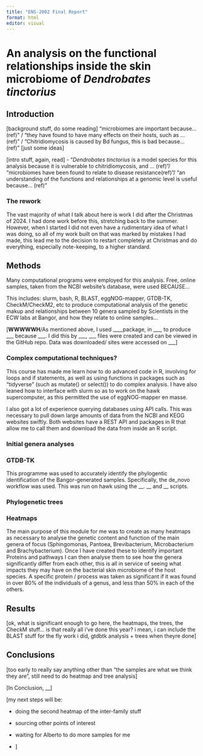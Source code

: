 ```yaml
---
title: "ENS-2002 Final Report"
format: html
editor: visual
---
```


# An analysis on the functional relationships inside the skin microbiome of *Dendrobates tinctorius*

## Introduction

\[background stuff, do some reading\] "microbiomes are important because... (ref)" / "they have found to have many effects on their hosts, such as ... (ref)" / "Chitridiomycosis is caused by Bd fungus, this is bad because...(ref)" \[just some ideas\]

\[intro stuff, again, read\] - "*Dendrobates tinctorius* is a model species for this analysis because it is vulnerable to chitridiomycosis, and ... (ref)"/ "microbiomes have been found to relate to disease resistance(ref)"/ "an understanding of the functions and relationships at a genomic level is useful because... (ref)"

### The rework

The vast majority of what I talk about here is work I did after the Christmas of 2024. I had done work before this, stretching back to the summer. However, when I started I did not even have a rudimentary idea of what I was doing, so all of my work built on that was marked by mistakes I had made, this lead me to the decision to restart completely at Christmas and do everything, especially note-keeping, to a higher standard.

## Methods

Many computational programs were employed for this analysis. Free, online samples, taken from the NCBI website's database, were used BECAUSE...

This includes: slurm, bash, R, BLAST, eggNOG-mapper, GTDB-TK, CheckM/CheckM2, etc to produce computational analysis of the genetic makup and relationships between 10 genera sampled by Scientists in the ECW labs at Bangor, and how they relate to online samples...

\[**WWWWWH**/As mentioned above, I used \_\_\_\_package, in \_\_\_, to produce \_\_\_ because \_\_\_. I did this by \_\_\_, \_\_\_ files were created and can be viewed in the GitHub repo. Data was downloaded/ sites were accessed on \_\_\_\]

### Complex computational techniques?

This course has made me learn how to do advanced code in R, involving for loops and if statements, as well as using functions in packages such as "tidyverse" (such as mutate() or select()) to do complex analysis. I have also leaned how to interface with slurm so as to work on the hawk supercomputer, as this permitted the use of eggNOG-mapper en masse.

I also got a lot of experience querying databases using API calls. This was necessary to pull down large amounts of data from the NCBI and KEGG websites swiftly. Both websites have a REST API and packages in R that allow me to call them and download the data from inside an R script.

### Initial genera analyses

### GTDB-TK

This programme was used to accurately identify the phylogentic identification of the Bangor-generated samples. Specifically, the de_novo workflow was used. This was run on hawk using the \_\_. \_\_ and \_\_ scripts.

### Phylogenetic trees

### Heatmaps

The main purpose of this module for me was to create as many heatmaps as necessary to analyse the genetic content and function of the main genera of focus (Sphingomonas, Pantoea, Brevibacterium, Microbacterium and Brachybacterium). Once I have created these to identify important Proteins and pathways I can then analyse them to see how the genera significantly differ from each other, this is all in service of seeing what impacts they may have on the bacterial skin microbiome of the host species. A specific protein / process was taken as significant if it was found in over 80% of the individuals of a genus, and less than 50% in each of the others.

## Results

\[ok, what is significant enough to go here, the heatmaps, the trees, the CheckM stuff... is that really all i've done this year? i mean, i can include the BLAST stuff for the fly work i did, gtdbtk analysis + trees when theyre done\]

## Conclusions

\[too early to really say anything other than "the samples are what we think they are", still need to do heatmap and tree analysis\]

\[In Conclusion, \_\_\]

\[my next steps will be:

-   doing the second heatmap of the inter-family stuff

-   sourcing other points of interest

-   waiting for Alberto to do more samples for me

-   \]
